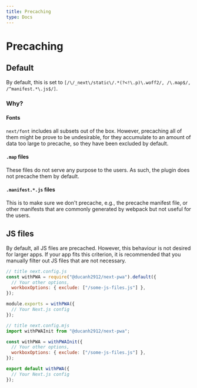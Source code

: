 ```yaml
---
title: Precaching
type: Docs
---
```


# Precaching

## Default

By default, this is set to `[/\/_next\/static\/.*(?<!\.p)\.woff2/, /\.map$/, /^manifest.*\.js$/]`.

### Why?

#### Fonts

`next/font` includes all subsets out of the box. However, precaching all of them might be prove to be undesirable, for they accumulate to an amount of data
too large to precache, so they have been excluded by default.

#### `.map` files

These files do not serve any purpose to the users. As such, the plugin does not precache them by default.

#### `.manifest.*.js` files

This is to make sure we don't precache, e.g., the precache manifest file, or other manifests that are commonly generated by webpack but not useful for the users.

## JS files

By default, all JS files are precached. However, this behaviour is not desired for larger apps. If your app fits this criterion, it is recommended that you
manually filter out JS files that are not necessary.

<Tabs>

```js
// title next.config.js
const withPWA = require("@ducanh2912/next-pwa").default({
  // Your other options,
  workboxOptions: { exclude: ["/some-js-files.js"] },
});

module.exports = withPWA({
  // Your Next.js config
});
```

```js
// title next.config.mjs
import withPWAInit from "@ducanh2912/next-pwa";

const withPWA = withPWAInit({
  // Your other options,
  workboxOptions: { exclude: ["/some-js-files.js"] },
});

export default withPWA({
  // Your Next.js config
});
```

</Tabs>
